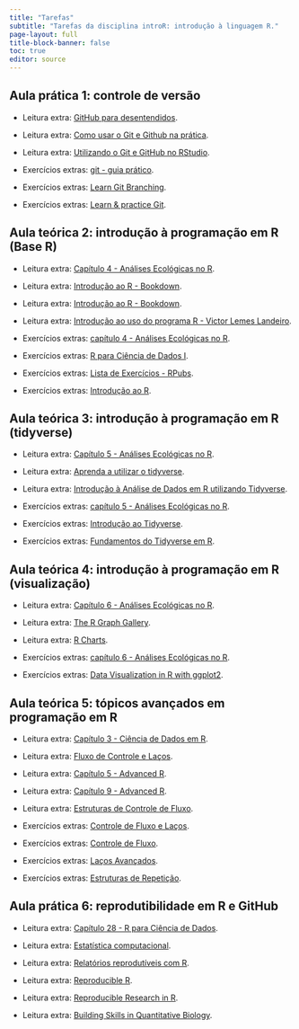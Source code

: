 ```yaml
---
title: "Tarefas"
subtitle: "Tarefas da disciplina introR: introdução à linguagem R."
page-layout: full
title-block-banner: false
toc: true
editor: source
---
```


## Aula prática 1: controle de versão

- Leitura extra: [GitHub para desentendidos](https://www.fernandakellyrs.com/post/github-para-desentendidos).

- Leitura extra: [Como usar o Git e Github na prática](https://github.com/rafaballerini/GitTutorial).

- Leitura extra: [Utilizando o Git e GitHub no RStudio](https://beatrizmilz.github.io/slidesR/git_rstudio).

- Exercícios extras: [git - guia prático](https://rogerdudler.github.io/git-guide/index.pt_BR.html).

- Exercícios extras: [Learn Git Branching](https://learngitbranching.js.org).

- Exercícios extras: [Learn & practice Git](https://gitexercises.fracz.com/).

## Aula teórica 2: introdução à programação em R (Base R)

- Leitura extra: [Capítulo 4 - Análises Ecológicas no R](https://analises-ecologicas.com/cap4).

- Leitura extra: [Introdução ao R - Bookdown](https://bookdown.org/wevsena/curso_r_tce/curso_r_tce.html).

- Leitura extra: [Introdução ao R - Bookdown](https://bookdown.org/wevsena/curso_r_tce/curso_r_tce.html).

- Leitura extra: [Introdução ao uso do programa R - Victor Lemes Landeiro](https://cran.r-project.org/doc/contrib/Landeiro-Introducao.pdf).

- Exercícios extras: [capítulo 4 - Análises Ecológicas no R](https://analises-ecologicas.com/cap4#exerc%C3%ADcios).

- Exercícios extras: [R para Ciência de Dados I](https://curso-r.github.io/202209-r4ds-1/).

- Exercícios extras: [Lista de Exercícios - RPubs](https://rpubs.com/adlauro/896610).

- Exercícios extras: [Introdução ao R](https://gent-esalq.github.io/cursoR/cursoR_pdf.pdf).

## Aula teórica 3: introdução à programação em R (tidyverse)

- Leitura extra: [Capítulo 5  - Análises Ecológicas no R](https://analises-ecologicas.com/cap5).

- Leitura extra: [Aprenda a utilizar o tidyverse](https://laddem.github.io/courses/tidyverse/).

- Leitura extra: [Introdução à Análise de Dados em R utilizando Tidyverse](https://allanvc.github.io/book_IADR-T/m2.html).

- Exercícios extras: [capítulo 5 - Análises Ecológicas no R](https://analises-ecologicas.com/cap5#exerc%C3%ADcios).

- Exercícios extras: [Introdução ao Tidyverse](https://www.datacamp.com/pt/courses/introduction-to-the-tidyverse).

- Exercícios extras: [Fundamentos do Tidyverse em R](https://www.datacamp.com/pt/tracks/tidyverse-fundamentals).

## Aula teórica 4: introdução à programação em R (visualização)

- Leitura extra: [Capítulo 6  - Análises Ecológicas no R](https://analises-ecologicas.com/cap6).

- Leitura extra: [The R Graph Gallery](https://r-graph-gallery.com/).

- Leitura extra: [R Charts](https://r-charts.com/).

- Exercícios extras: [capítulo 6 - Análises Ecológicas no R](https://analises-ecologicas.com/cap6#exerc%C3%ADcios).

- Exercícios extras: [Data Visualization in R with ggplot2](https://sscc.wisc.edu/sscc/pubs/dvr/exercises.html).

## Aula teórica 5: tópicos avançados em programação em R

- Leitura extra: [Capítulo 3 - Ciência de Dados em R](https://livro.curso-r.com/3-12-controle-de-fluxo.html).

- Leitura extra: [Fluxo de Controle e Laços](https://www.datanovia.com/learn/programming/r/basics/control-flow-and-loops.html).

- Leitura extra: [Capítulo 5 - Advanced R](https://adv-r.hadley.nz/control-flow.html).

- Leitura extra: [Capítulo 9 - Advanced R](https://adv-r.hadley.nz/functionals.html).

- Leitura extra: [Estruturas de Controle de Fluxo](https://docentes.univasf.edu.br/marcelo.linder/arquivos_ap/aulas_M2/aula6.pdf).

- Exercícios extras: [Controle de Fluxo e Laços](https://sachsmc.github.io/r-programming/exercises/flow-and-loops.html).

- Exercícios extras: [Controle de Fluxo](https://docs.ycrc.yale.edu/r-novice-gapminder/07-control-flow/).

- Exercícios extras: [Laços Avançados](https://www.dataquest.io/course/intermediate-r/).

- Exercícios extras: [Estruturas de Repetição](https://pt.scribd.com/document/735723153/Exercicios-para-estudar-programacao-Lista-3).

## Aula prática 6: reprodutibilidade em R e GitHub

- Leitura extra: [Capítulo 28 - R para Ciência de Dados](https://pt.r4ds.hadley.nz/quarto.html?utm_source=chatgpt.com).

- Leitura extra: [Estatística computacional](https://prdm0.github.io/aulas_computacional/index.html).

- Leitura extra: [Relatórios reprodutíveis com R](https://beatrizmilz.github.io/2024-curso-de-verao-ime-usp-relatorios/).

- Leitura extra: [Reproducible R](https://rockefelleruniversity.github.io/RU_reproducibleR/).

- Leitura extra: [Reproducible Research in R](https://r-cubed-intro.rostools.org/).

- Leitura extra: [Building Skills in Quantitative Biology](https://www.quantitative-biology.ca/r-markdown.html).

<style>
#topBtn {
  display: none;
  position: fixed;
  bottom: 105px; /* um pouco acima do fundo */
  left: 50%;
  transform: translateX(-50%);
  padding: 10px 14px;
  font-size: 20px;
  border: none;
  border-radius: 6px;
  background-color: #2381df; 
  color: white;
  cursor: pointer;
  box-shadow: 0 2px 6px rgba(0,0,0,0.3);
  transition: background-color 0.3s;
}
#topBtn:hover {
  background-color: rgba(0, 86, 179, 0.9);
}
</style>

<button id="topBtn" onclick="window.scrollTo({top: 0, behavior: 'smooth'});">↑ Topo</button>

<script>
const btn = document.getElementById("topBtn");

window.addEventListener("scroll", () => {
  const scrollBottom = window.innerHeight + window.scrollY;
  const docHeight = document.documentElement.scrollHeight;

  if (scrollBottom >= docHeight - 200) { // aparece um pouco antes do final
    btn.style.display = "block";
  } else {
    btn.style.display = "none";
  }
});
</script>
